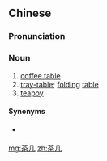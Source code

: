 ==Chinese==
{{zh-forms}}

===Pronunciation===
{{zh-pron
|m=chájī
|c=caa4 gei1
|cat=n
}}

===Noun===
{{zh-noun}}

# [[coffee table]]
# [[tray-table]]; [[folding]] [[table]]
# [[teapoy]] {{gloss|ornamental tripod with caddies for tea}}

====Synonyms====
* {{sense|coffee table}} {{zh-l|咖啡桌}}

[[mg:茶几]]
[[zh:茶几]]